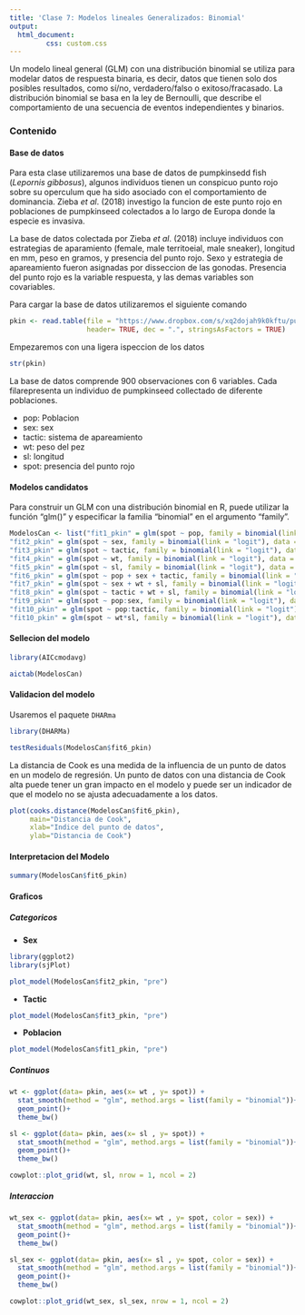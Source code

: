 ---
title: 'Clase 7: Modelos lineales Generalizados: Binomial'
output:
  html_document:
         css: custom.css
---


Un modelo lineal general (GLM) con una distribución binomial se utiliza para modelar datos de respuesta binaria, es decir, datos que tienen solo dos posibles resultados, como sí/no, verdadero/falso o exitoso/fracasado. La distribución binomial se basa en la ley de Bernoulli, que describe el comportamiento de una secuencia de eventos independientes y binarios.


### Contenido{.tabset .tabset-pills}

#### Base de datos

Para esta clase utilizaremos una base de datos de pumpkinsedd fish (*Lepornis gibbosus*), algunos individuos tienen un conspicuo punto rojo sobre su operculum que ha sido asociado con el comportamiento de dominancia. Zieba *et al*. (2018) investigo la funcion de este punto rojo en poblaciones de pumpkinseed colectados a lo largo de Europa donde la especie es invasiva.

La base de datos colectada por Zieba *et al*. (2018) incluye individuos con estrategias de aparamiento (female, male territoeial, male sneaker), longitud en mm, peso en gramos, y presencia del punto rojo. Sexo y estrategia de apareamiento fueron asignadas por disseccion de las gonodas. Presencia del punto rojo es la variable respuesta, y las demas variables son covariables. 

Para cargar la base de datos utilizaremos el siguiente comando

```{r}
pkin <- read.table(file = "https://www.dropbox.com/s/xq2dojah9k0kftu/pumpkinseed.txt?dl=1",
                   header= TRUE, dec = ".", stringsAsFactors = TRUE)
```

Empezaremos con una ligera ispeccion de los datos

```{r}
str(pkin)
```

La base de datos comprende 900 observaciones con 6 variables. Cada filarepresenta un individuo de pumpkinseed collectado de diferente poblaciones. 

- pop: Poblacion
- sex: sex
- tactic: sistema de apareamiento
- wt: peso del pez
- sl: longitud
- spot: presencia del punto rojo

#### Modelos candidatos


Para construir un GLM con una distribución binomial en R, puede utilizar la función "glm()" y especificar la familia "binomial" en el argumento "family".

```{r}
ModelosCan <- list("fit1_pkin" = glm(spot ~ pop, family = binomial(link = "logit"), data = pkin),
"fit2_pkin" = glm(spot ~ sex, family = binomial(link = "logit"), data = pkin),
"fit3_pkin" = glm(spot ~ tactic, family = binomial(link = "logit"), data = pkin),
"fit4_pkin" = glm(spot ~ wt, family = binomial(link = "logit"), data = pkin),
"fit5_pkin" = glm(spot ~ sl, family = binomial(link = "logit"), data = pkin),
"fit6_pkin" = glm(spot ~ pop + sex + tactic, family = binomial(link = "logit"), data = pkin),
"fit7_pkin" = glm(spot ~ sex + wt + sl, family = binomial(link = "logit"), data = pkin),
"fit8_pkin" = glm(spot ~ tactic + wt + sl, family = binomial(link = "logit"), data = pkin),
"fit9_pkin" = glm(spot ~ pop:sex, family = binomial(link = "logit"), data = pkin),
"fit10_pkin" = glm(spot ~ pop:tactic, family = binomial(link = "logit"), data = pkin),
"fit10_pkin" = glm(spot ~ wt*sl, family = binomial(link = "logit"), data = pkin))
```

#### Sellecion del modelo

```{r}
library(AICcmodavg)

aictab(ModelosCan)


```

#### Validacion del modelo

Usaremos el paquete `DHARma`

```{r}
library(DHARMa)

testResiduals(ModelosCan$fit6_pkin)
```

La distancia de Cook es una medida de la influencia de un punto de datos en un modelo de regresión. Un punto de datos con una distancia de Cook alta puede tener un gran impacto en el modelo y puede ser un indicador de que el modelo no se ajusta adecuadamente a los datos.

```{r}
plot(cooks.distance(ModelosCan$fit6_pkin),
     main="Distancia de Cook", 
     xlab="Indice del punto de datos", 
     ylab="Distancia de Cook")

```


#### Interpretacion del Modelo

```{r}
summary(ModelosCan$fit6_pkin)
```

#### Graficos{.tabset .tabset-pills}

##### Categoricos

- **Sex**

:::{.notes}

```{r, fig.align='center'}
library(ggplot2)
library(sjPlot)

plot_model(ModelosCan$fit2_pkin, "pre")

```

:::

- **Tactic**

:::{.notes}

```{r, fig.align='center'}

plot_model(ModelosCan$fit3_pkin, "pre")
```

:::

- **Poblacion**

:::{.notes}

```{r}
plot_model(ModelosCan$fit1_pkin, "pre")
```
:::

##### Continuos


```{r, fig.align='center'}

wt <- ggplot(data= pkin, aes(x= wt , y= spot)) +
  stat_smooth(method = "glm", method.args = list(family = "binomial"))+
  geom_point()+
  theme_bw()

sl <- ggplot(data= pkin, aes(x= sl , y= spot)) +
  stat_smooth(method = "glm", method.args = list(family = "binomial"))+
  geom_point()+
  theme_bw()

cowplot::plot_grid(wt, sl, nrow = 1, ncol = 2)
```

##### Interaccion

```{r, fig.align='center'}

wt_sex <- ggplot(data= pkin, aes(x= wt , y= spot, color = sex)) +
  stat_smooth(method = "glm", method.args = list(family = "binomial"))+
  geom_point()+
  theme_bw()

sl_sex <- ggplot(data= pkin, aes(x= sl , y= spot, color = sex)) +
  stat_smooth(method = "glm", method.args = list(family = "binomial"))+
  geom_point()+
  theme_bw()

cowplot::plot_grid(wt_sex, sl_sex, nrow = 1, ncol = 2)
```

